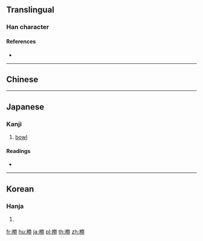 {{character info/new}}
==Translingual==

===Han character===
{{Han char|rn=75|rad=木|as=08|sn=12|four=|canj=DFQS|ids=⿰木劵}}

====References====
* {{Han ref|kx=0537.131|hdz=21235.021|uh=6926|ud=26918}}

----

==Chinese==
{{zh-see|棬|v}}

----

==Japanese==

===Kanji===
{{ja-kanji|grade=|rs=木08}}

# [[bowl]]

====Readings====
* {{ja-readings|on=[[けん]] (ken)|kun=}}

----

==Korean==

===Hanja===
{{ko-hanja|hangeul=권|eumhun=|rv=gwon|mr=kwŏn|y=kwen}}

# {{defn|lang=ko|sort=木08}}

[[fr:椦]]
[[hu:椦]]
[[ja:椦]]
[[pl:椦]]
[[th:椦]]
[[zh:椦]]
